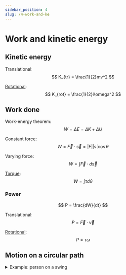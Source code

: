 ```yaml
---
sidebar_position: 4
slug: /4-work-and-ke
---
```



# Work and kinetic energy

## Kinetic energy

Translational:
$$
K_{tr} = \frac{1}{2}mv^2
$$

[Rotational](/7-moment-of-inertia):
$$
K_{rot} = \frac{1}{2}I\omega^2
$$

## Work done

Work-energy theorem:
$$
W = \Delta E = \Delta K + \Delta U
$$

Constant force:
$$
W = \vec F \cdot \vec s = |F||s|\cos\theta
$$

Varying force:
$$
W = \int \vec F \cdot d \vec x
$$

[Torque](/7-moment-of-inertia#torque):
$$
W = \int \tau d\theta
$$

### Power

$$
P = \frac{dW}{dt}
$$

Translational:
$$
P = \vec F \cdot \vec v
$$

[Rotational](/7-moment-of-inertia#torque):
$$
P = \tau\omega
$$

## Motion on a circular path

<details>
<summary>Example: person on a swing</summary>

<Row>
<Column col="7">

$$
\begin{align*}
W_T &= 0 \\
W_F &= \int_0^\theta F\cos\theta dl = mgr(1-\cos\theta) \\
W_W &= \int_0^\theta mg\cos(\frac{\pi}{2}+\theta) dl = -mgr(1-\cos\theta) \\
W_{net} &= W_T + W_F + W_W = 0
\end{align*}
$$

- $W_T$: work done by tension
- $W_F$: work done by external push
- $W_w$: work done by weight
- $r$: radius of the curved path
- $l$: displacement of the person

</Column>
<Column col="5">

<img src="/img/figures/motion-on-a-curved-path.png" alt="Motion on a curved path" width="300" />

</Column>
</Row>

</details>

